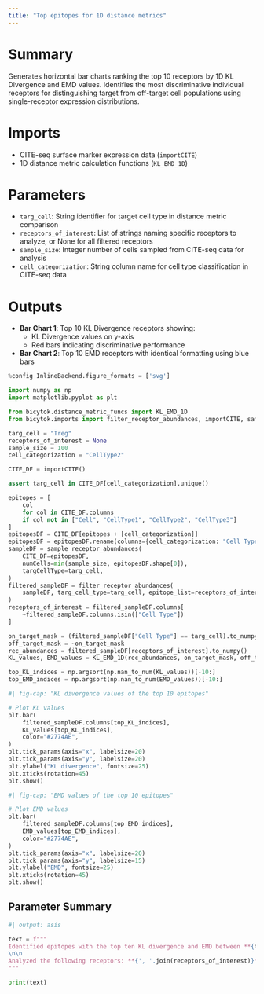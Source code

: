 ```yaml
---
title: "Top epitopes for 1D distance metrics"
---
```


# Summary
Generates horizontal bar charts ranking the top 10 receptors by 1D KL Divergence and EMD values. Identifies the most discriminative individual receptors for distinguishing target from off-target cell populations using single-receptor expression distributions.

# Imports
- CITE-seq surface marker expression data (`importCITE`)
- 1D distance metric calculation functions (`KL_EMD_1D`)

# Parameters
- `targ_cell`: String identifier for target cell type in distance metric comparison
- `receptors_of_interest`: List of strings naming specific receptors to analyze, or None for all filtered receptors
- `sample_size`: Integer number of cells sampled from CITE-seq data for analysis
- `cell_categorization`: String column name for cell type classification in CITE-seq data

# Outputs
- **Bar Chart 1**: Top 10 KL Divergence receptors showing:
  - KL Divergence values on y-axis
  - Red bars indicating discriminative performance
- **Bar Chart 2**: Top 10 EMD receptors with identical formatting using blue bars

```python
%config InlineBackend.figure_formats = ['svg']

import numpy as np
import matplotlib.pyplot as plt

from bicytok.distance_metric_funcs import KL_EMD_1D
from bicytok.imports import filter_receptor_abundances, importCITE, sample_receptor_abundances

targ_cell = "Treg"
receptors_of_interest = None
sample_size = 100
cell_categorization = "CellType2"

CITE_DF = importCITE()

assert targ_cell in CITE_DF[cell_categorization].unique()

epitopes = [
    col
    for col in CITE_DF.columns
    if col not in ["Cell", "CellType1", "CellType2", "CellType3"]
]
epitopesDF = CITE_DF[epitopes + [cell_categorization]]
epitopesDF = epitopesDF.rename(columns={cell_categorization: "Cell Type"})
sampleDF = sample_receptor_abundances(
    CITE_DF=epitopesDF,
    numCells=min(sample_size, epitopesDF.shape[0]),
    targCellType=targ_cell,
)
filtered_sampleDF = filter_receptor_abundances(
    sampleDF, targ_cell_type=targ_cell, epitope_list=receptors_of_interest
)
receptors_of_interest = filtered_sampleDF.columns[
    ~filtered_sampleDF.columns.isin(["Cell Type"])
]

on_target_mask = (filtered_sampleDF["Cell Type"] == targ_cell).to_numpy()
off_target_mask = ~on_target_mask
rec_abundances = filtered_sampleDF[receptors_of_interest].to_numpy()
KL_values, EMD_values = KL_EMD_1D(rec_abundances, on_target_mask, off_target_mask)

top_KL_indices = np.argsort(np.nan_to_num(KL_values))[-10:]
top_EMD_indices = np.argsort(np.nan_to_num(EMD_values))[-10:]
```

```python
#| fig-cap: "KL divergence values of the top 10 epitopes"

# Plot KL values
plt.bar(
    filtered_sampleDF.columns[top_KL_indices],
    KL_values[top_KL_indices],
    color="#2774AE",
)
plt.tick_params(axis="x", labelsize=20)
plt.tick_params(axis="y", labelsize=20)
plt.ylabel("KL divergence", fontsize=25)
plt.xticks(rotation=45)
plt.show()
```

```python
#| fig-cap: "EMD values of the top 10 epitopes"

# Plot EMD values
plt.bar(
    filtered_sampleDF.columns[top_EMD_indices],
    EMD_values[top_EMD_indices],
    color="#2774AE",
)
plt.tick_params(axis="x", labelsize=20)
plt.tick_params(axis="y", labelsize=15)
plt.ylabel("EMD", fontsize=25)
plt.xticks(rotation=45)
plt.show()
```

## Parameter Summary
```python
#| output: asis

text = f"""
Identified epitopes with the top ten KL divergence and EMD between **{targ_cell}**s and other cell types. Used **{sample_size}** cells sampled from the CITE-seq data.
\n\n
Analyzed the following receptors: **{', '.join(receptors_of_interest)}**.
"""

print(text)
```
